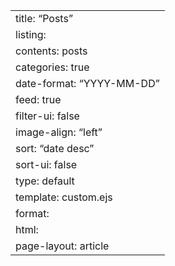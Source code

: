 ---
title: "Posts"
listing:
  contents: posts
  categories: true
  date-format: "YYYY-MM-DD"
  feed: true
  filter-ui: false
  image-align: "left"
  sort: "date desc"
  sort-ui: false
  type: default
  template: custom.ejs
format: 
  html:
    page-layout: article
---